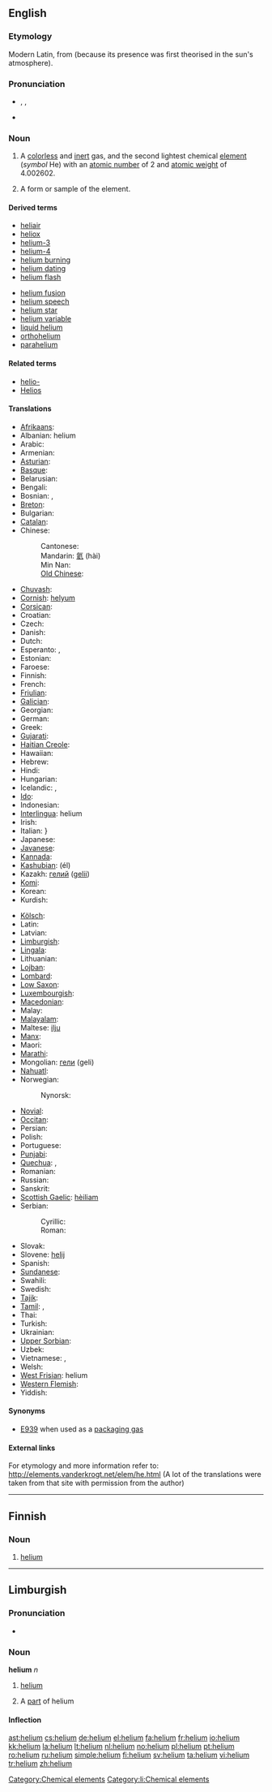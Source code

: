 {{wikipedia}}
{{also|Helium}}
==English==
{{elements|He|hydrogen|H|lithium|Li}}

===Etymology===
Modern Latin, from {{etyl|grc}} {{term|ἥλιος||lang=grc|sun}} (because its presence was first theorised in the sun's atmosphere).

===Pronunciation===
* {{enPR|hē'lēəm}}, {{IPA|/ˈhiːlɪəm/}}, {{SAMPA|/"hi:li@m/}}
* {{hyphenation|he|li|um}}

===Noun===
{{en-noun|s|-}}

# {{uncountable}} A [[colorless]] and [[inert]] gas, and the second lightest chemical [[element]] (''symbol'' He) with an [[atomic number]] of 2 and [[atomic weight]] of 4.002602.
# {{countable}} A form or sample of the element.

====Derived terms====
{{rel-top|terms derived from helium}}
* [[heliair]]
* [[heliox]]
* [[helium-3]]
* [[helium-4]]
* [[helium burning]]
* [[helium dating]]
* [[helium flash]]
{{rel-mid}}
* [[helium fusion]]
* [[helium speech]]
* [[helium star]]
* [[helium variable]]
* [[liquid helium]]
* [[orthohelium]]
* [[parahelium]]
{{rel-bottom}}

====Related terms====
* [[helio-]]<!--of the sun, not of helium-->
* [[Helios]]<!--the Greek sun god that helium is named after-->

====Translations====
{{trans-top|chemical element}}
* [[Afrikaans]]: {{t|af|helium}}
* Albanian: helium
* Arabic: {{t|ar|هيليوم|m|tr=hílyum|sc=Arab}}
* Armenian: {{t|hy|հելիում|tr=helium}}
* [[Asturian]]: {{t|ast|heliu}}
* [[Basque]]: {{t|eo|helioa}}
* Belarusian: {{t|be|гелій|m|tr=gelij}}
* Bengali: {{t|bn|হিলিয়াম}}
* Bosnian: {{t|bs|helij|m}}, {{t|bs|helijum|m}}
* [[Breton]]: {{t|br|heliom|m}}
* Bulgarian: {{t|bg|хелий|m|tr=khélij}}
* [[Catalan]]: {{t|ca|heli|m}}
* Chinese:
*: Cantonese: {{t|zh-yue|氦}}
*: Mandarin: [[氦]] (hài)
*: Min Nan: {{t|zh-min-nan|goân-sò}}
*: [[Old Chinese]]: {{t|zh-classical|氦}}
* [[Chuvash]]: {{t|cv|гели}}
* [[Cornish]]: [[helyum]]
* [[Corsican]]: {{t|co|eliu}}
* Croatian: {{t|hr|helij|m}}
* Czech: {{t|cs|helium|n}}
* Danish: {{t|da|helium}}
* Dutch: {{t|nl|helium|n}}
* Esperanto: {{t|eo|heliumo}}, {{t|eo|helio}}
* Estonian: {{t|et|heelium}}
* Faroese: {{t|fo|helium}}
* Finnish: {{t|fi|helium}}
* French: {{t|fr|hélium|m}}
* [[Friulian]]: {{t|fur|eli|m}}
* [[Galician]]: {{t|gl|helio|m}}
* Georgian: {{t|ka|ჰელიუმი|tr=heliumi}}
* German: {{t|de|Helium|n}}
* Greek: {{t|el|ήλιο|n|tr=ílio}}
* [[Gujarati]]: {{t|gu|હીલિયમ}}
* [[Haitian Creole]]: {{t|ht|elyòm}}
* Hawaiian: {{t|haw|hiliuma}}
* Hebrew: {{t|he|הליום|tr=helyum|m}}
* Hindi: {{t|hi|हीलियम}}
* Hungarian: {{t|hu|hélium}}
* Icelandic: {{t|is|helín}}, {{t|is|helíum}}
* [[Ido]]: {{t|io|helio}}
* Indonesian: {{t|id|helium}}
* [[Interlingua]]: helium
* Irish: {{t|ga|héiliam}}
* Italian: {{t|it|elio|m}}}
* Japanese: {{t|ja|ヘリウム|tr=heriumu}}
* [[Javanese]]: {{t|jv|helium}}
* [[Kannada]]: {{t|kn|ಹೀಲಿಯಮ್}}
* [[Kashubian]]: (él)
* Kazakh: [[гелий]] ([[gelii]])
* [[Komi]]: {{t|kv|гелий}}
* Korean: {{t|ko|헬륨|tr=hellyum}}
* Kurdish: {{t|ku|hêlyûm}}
{{trans-mid}}
* [[Kölsch]]: {{t|ksh|Helium}}
* Latin: {{t|la|helium}}
* Latvian: {{t|lv|hēlijs}}
* [[Limburgish]]: {{t|li|helium}}
* [[Lingala]]: {{t|ln|eliyúmu}}
* Lithuanian: {{t|lt|helis}}
* [[Lojban]]: {{t|jbo|solnavni}}
* [[Lombard]]: {{t|lmo|eli|m}}
* [[Low Saxon]]: {{t|nds|helium}}
* [[Luxembourgish]]: {{t|lb|Helium}}
* [[Macedonian]]: {{t|mk|хелиум|m|tr=hélium}}
* Malay: {{t|ms|helium}}
* [[Malayalam]]: {{t|ml|ഹീലിയം}}
* Maltese: [[ilju]] {{m}}
* [[Manx]]: {{t|gv|hailium}}
* Maori: {{t|mi|haumāmā}}
* [[Marathi]]: {{t|mr|हेलियम}}
* Mongolian: [[гели]] (geli)
* [[Nahuatl]]: {{t|nah|tōnatiuyoh}}
* Norwegian: {{t|no|helium}}
*: Nynorsk: {{t|nn|helium}}
* [[Novial]]: {{t|nov|helium}}
* [[Occitan]]: {{t|oc|èli|m}}
* Persian: {{t|fa|هلیم|sc=fa-Arab}}
* Polish: {{t|pl|hel|m}}
* Portuguese: {{t|pt|hélio|m}}
* [[Punjabi]]: {{t|pa|ਹੀਲਿਆਮ}}
* [[Quechua]]: {{t|qu|ilyu}}, {{t|qu|helio}}
* Romanian: {{t|ro|heliu|n}}
* Russian: {{t|ru|гелий|m|tr=gélij|sc=Cyrl}}
* Sanskrit: {{t|sa|हीलियम}}
* [[Scottish Gaelic]]: [[hèiliam]]
* Serbian:
*: Cyrillic: {{t|sr|хелијум|m}}
*: Roman: {{t|sr|helijum|m}}
* Slovak: {{t|sk|hélium|n}}
* Slovene: [[helij#Slovene|helij]] {{m}}
* Spanish: {{t|es|helio|m}}
* [[Sundanese]]: {{t|su|hélium}}
* Swahili: {{t|sw|heli}}
* Swedish: {{t|sv|helium}}
* [[Tajik]]: {{t|tg|гелий}}
* [[Tamil]]: {{t|ta|ஹீலியம்}}, {{t|ta|பரிதியம்|tr=paridhiyam}}
* Thai: {{t|th|ฮีเลียม|sc=Thai|tr=heeliam}}
* Turkish: {{t|tr|helyum}}
* Ukrainian: {{t|uk|гелій|m|tr=hélij}}
* [[Upper Sorbian]]: {{t|hsb|helium}}
* Uzbek: {{t|uz|гелий|tr=[[geliy]]}}
* Vietnamese: {{t|vi|heli}}, {{t|vi|hêli}}
* Welsh: {{t|cy|heliwm}}
* [[West Frisian]]: helium
* [[Western Flemish]]: {{t|vls|helium}}
* Yiddish: {{t|yi|העליום|tr=helium|n}}
{{trans-bottom}}

====Synonyms====
* [[E939]] when used as a [[packaging gas]]

====External links====
For etymology and more information refer to:
http://elements.vanderkrogt.net/elem/he.html
(A lot of the translations were taken from that site with permission from the author)

[[Category:Chemical elements]]

----

==Finnish==
{{wikipedia|lang=fi}}

===Noun===
{{enum|vety|litium|chemical element|He|lang=fi}}
{{fi-noun}}

# {{element|lang=fi}} [[#English|helium]]

----

==Limburgish==

===Pronunciation===
* {{IPA|[ˈheː˨ʎɔ˧m]|lang=li}}

===Noun===
'''helium''' ''n''

# {{uncountable|lang=li}} [[helium#English|helium]]
# A [[part]] of helium

====Inflection====
{{li-noun-um|heli}}

[[Category:li:Chemical elements]]

[[ast:helium]]
[[cs:helium]]
[[de:helium]]
[[el:helium]]
[[fa:helium]]
[[fr:helium]]
[[io:helium]]
[[kk:helium]]
[[la:helium]]
[[lt:helium]]
[[nl:helium]]
[[no:helium]]
[[pl:helium]]
[[pt:helium]]
[[ro:helium]]
[[ru:helium]]
[[simple:helium]]
[[fi:helium]]
[[sv:helium]]
[[ta:helium]]
[[vi:helium]]
[[tr:helium]]
[[zh:helium]]